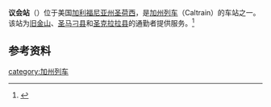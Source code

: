 '''议会站'''（{{lang-en|Capitol station}}）位于美国[[加利福尼亚州|加利福尼亚州]][[圣荷西_(加利福尼亚州)|圣荷西]]，是[[加州列车|加州列车]]（Caltrain）的车站之一。该站为[[旧金山|旧金山]]、[[圣马刁县|圣马刁县]]和[[圣克拉拉县|圣克拉拉县]]的通勤者提供服务。<ref>{{cite web |url=http://www.caltrain.com/stations/CapitolStation.html |title=Capitol Station |accessdate=June 11, 2014 |archive-date=2014-06-25 |archive-url=https://web.archive.org/web/20140625050005/http://www.caltrain.com/stations/capitolstation.html |dead-url=no }}</ref>

==参考资料==
{{start rail box}}
{{s-inop|[[塔米恩站|塔米恩站]]}}
{{s-line|[[加州列车|加州列车]]}}
{{s-inop|[[兴旺山站|兴旺山站]]}}
{{end box}}

{{reflist}}

{{Caltrain}}

[[category:加州列车|category:加州列车]]